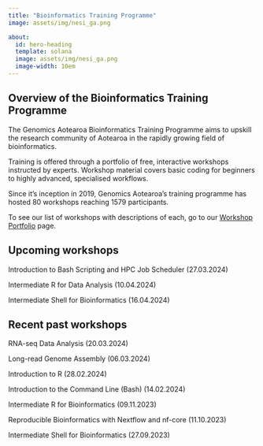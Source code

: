 ```yaml
---
title: "Bioinformatics Training Programme"
image: assets/img/nesi_ga.png

about:
  id: hero-heading
  template: solana
  image: assets/img/nesi_ga.png
  image-width: 10em
---
```


## Overview of the Bioinformatics Training Programme

The Genomics Aotearoa Bioinformatics Training Programme aims to upskill the research community of Aotearoa in the rapidly growing field of bioinformatics.

Training is offered through a portfolio of free, interactive workshops instructed by experts. Workshop material covers basic coding for beginners to highly advanced, specialised workflows.

Since it's inception in 2019, Genomics Aotearoa's training programme has hosted 80 workshops reaching 1579 participants.

To see our list of workshops with descriptions of each, go to our [Workshop Portfolio](portfolio.qmd) page.



## Upcoming workshops
Introduction to Bash Scripting and HPC Job Scheduler (27.03.2024)

Intermediate R for Data Analysis (10.04.2024)

Intermediate Shell for Bioinformatics (16.04.2024)


## Recent past workshops

RNA-seq Data Analysis (20.03.2024)

Long-read Genome Assembly (06.03.2024)

Introduction to R (28.02.2024)

Introduction to the Command Line (Bash) (14.02.2024)

Intermediate R for Bioinformatics (09.11.2023)

Reproducible Bioinformatics with Nextflow and nf-core (11.10.2023)

Intermediate Shell for Bioinformatics (27.09.2023)

